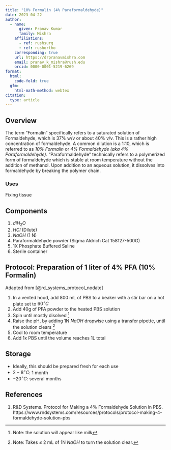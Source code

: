 ```yaml
---
title: "10% Formalin (4% Paraformaldehyde)"
date: 2023-04-22
author:
  - name:
      given: Pranav Kumar
      family: Mishra
    affiliations:
      - ref: rushsurg
      - ref: rushortho
    corresponding: true
    url: https://drpranavmishra.com
    email: pranav_k_mishra@rush.edu
    orcid: 0000-0001-5219-6269
format:
  html:
    code-fold: true
  gfm:
    html-math-method: webtex
citation:
  type: article
---
```

## Overview

The term "Formalin" specifically refers to a saturated solution of Formaldehyde, which is 37% w/v or about 40% v/v. This is a rather high concentration of formaldehyde. A common dilution is a 1:10, which is referred to as *10% Formalin* or *4% Formaldehyde (aka 4% Paraformaldehyde)*. "Paraformaldehyde" technically refers to a polymerized form of formaldehyde which is stable at room temperature without the addition of methanol. Upon addition to an aqueous solution, it dissolves into formaldehyde by breaking the polymer chain.

### Uses
Fixing tissue

## Components
1. $diH_2O$
2. $HCl$ (Dilute)
3. $NaOH$  (1 N)
4. Paraformaldehyde powder (Sigma Aldrich Cat 158127-500G)
5. 1X Phosphate Buffered Saline
6. Sterile container


## Protocol: Preparation of 1 liter of 4% PFA (10% Formalin)

Adapted from [@rd_systems_protocol_nodate] 

1. In a vented hood, add 800 mL of PBS to a beaker with a stir bar on a hot plate set to $60 ^\circ C$
2. Add 40g of PFA powder to the heated PBS solution
3. Spin until mostly disolved ^[Note: the solution will appear like milk]
4. Raise the pH, by adding 1N $NaOH$ dropwise using a transfer pipette, until the solution clears ^[Note: Takes $\le$ 2 mL of 1N $NaOH$ to turn the solution clear.]
5. Cool to room temperature
6. Add 1x PBS until the volume reaches 1L total


## Storage
- Ideally, this should be prepared fresh for each use
- $2-8 ^\circ C$: 1 month
- $-20 ^\circ C$: several months

## References
1. R&D Systems. Protocol for Making a 4% Formaldehyde Solution in PBS. https://www.rndsystems.com/resources/protocols/protocol-making-4-formaldehyde-solution-pbs

::: {#refs}
:::